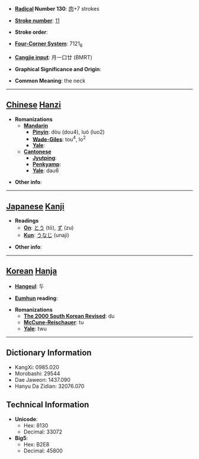 * '''[[Wiktionary:Chinese radical index| Radical]] Number 130''': [[Wiktionary:Chinese radical index 肉|肉]]+7 strokes

* '''[[Wiktionary:Chinese total strokes index|Stroke number]]''': [[Wiktionary:Chinese total strokes index 11|11]]

* '''Stroke order''': 

* '''[[Wiktionary:Chinese four corner index|Four-Corner System]]''': 7121<sub>8</sub>

* '''[[Wiktionary:Chinese Cangjie index|Cangjie input]]''': 月一口廿 (BMRT)

* '''Graphical Significance and Origin''': 

* '''Common Meaning''': the neck

----

== [[Chinese]] [[Hanzi]] ==

* '''Romanizations'''
** '''[[Mandarin]]'''
*** '''[[Pinyin]]''': dòu (dou4), luó (luo2)
*** '''[[Wade-Giles]]''': tou<sup>4</sup>, lo<sup>2</sup>
*** '''[[Yale]]''': 
** '''[[Cantonese]]'''
*** '''[[Jyutping]]''':
*** '''[[Penkyamp]]''': 
*** '''[[Yale]]''': dau6

* '''Other info''': 

----

== [[Japanese]] [[Kanji]] ==

* '''Readings'''
** '''[[On]]''': [[とう]] (tō), [[ず]] (zu)
** '''[[Kun]]''': [[うなじ]] (unaji)

* '''Other info''':  

----

== [[Korean]] [[Hanja]] ==

* '''[[Hangeul]]''': 두

* '''[[Eumhun]] reading''': 

* '''Romanizations'''
** '''[[The 2000 South Korean Revised Romanization|The 2000 South Korean Revised]]''': du
** '''[[McCune-Reischauer]]''': tu
** '''[[Yale]]''': twu

----

== Dictionary Information ==

* KangXi: 0985.020
* Morobashi: 29544
* Dae Jaweon: 1437.090
* Hanyu Da Zidian: 32076.070

== Technical Information ==

* '''Unicode''':
** Hex: 8130
** Decimal: 33072
* '''Big5''':
** Hex: B2E8
** Decimal: 45800